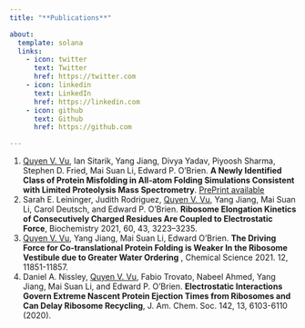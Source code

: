```yaml
---
title: "**Publications**"

about:
  template: solana
  links:
    - icon: twitter
      text: Twitter
      href: https://twitter.com
    - icon: linkedin
      text: LinkedIn
      href: https://linkedin.com
    - icon: github
      text: Github
      href: https://github.com

---
```

<div style="text-align: left">
1) <u>Quyen V. Vu</u>, Ian Sitarik,  Yang Jiang, Divya Yadav, Piyoosh Sharma,  Stephen D. Fried, Mai Suan Li, Edward P. O’Brien. **A Newly Identified Class of Protein Misfolding in All-atom Folding Simulations Consistent with Limited Proteolysis Mass Spectrometry**. [PrePrint available](https://www.biorxiv.org/content/10.1101/2022.07.19.500586v2)
1) Sarah E. Leininger, Judith Rodriguez, <u>Quyen V. Vu</u>, Yang Jiang, Mai Suan Li, Carol Deutsch, and Edward P. O’Brien. **Ribosome Elongation Kinetics of Consecutively Charged Residues Are Coupled to Electrostatic Force**, Biochemistry 2021, 60, 43, 3223–3235.
1) <u>Quyen V. Vu</u>, Yang Jiang, Mai Suan Li, Edward O'Brien. **The Driving Force for Co-translational Protein Folding is Weaker In the Ribosome Vestibule due to Greater Water Ordering** , Chemical Science 2021. 12, 11851-11857.
1) Daniel A. Nissley, <u>Quyen V. Vu</u>, Fabio Trovato, Nabeel Ahmed, Yang Jiang, Mai Suan Li, and Edward P. O’Brien. **Electrostatic Interactions Govern Extreme Nascent Protein Ejection Times from Ribosomes and Can Delay Ribosome Recycling**, J. Am. Chem. Soc. 142, 13, 6103-6110 (2020).
 </div>